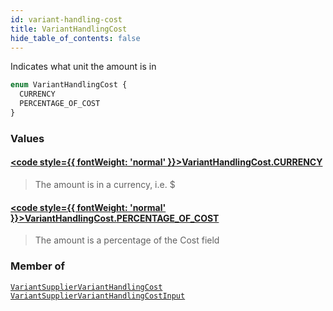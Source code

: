 ```yaml
---
id: variant-handling-cost
title: VariantHandlingCost
hide_table_of_contents: false
---
```








Indicates what unit the amount is in

```graphql
enum VariantHandlingCost {
  CURRENCY
  PERCENTAGE_OF_COST
}
```


### Values

#### [<code style={{ fontWeight: 'normal' }}>VariantHandlingCost.<b>CURRENCY</b></code>](#) 
> The amount is in a currency, i.e. $
> 

#### [<code style={{ fontWeight: 'normal' }}>VariantHandlingCost.<b>PERCENTAGE_OF_COST</b></code>](#) 
> The amount is a percentage of the Cost field
> 



### Member of

[`VariantSupplierVariantHandlingCost`](/demand/api/graphql-admin/reference/objects/variant-supplier-variant-handling-cost)  <Badge class="secondary" text="object"/><Bullet />[`VariantSupplierVariantHandlingCostInput`](/demand/api/graphql-admin/reference/inputs/variant-supplier-variant-handling-cost-input)  <Badge class="secondary" text="input"/>



